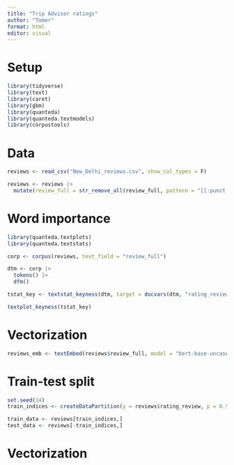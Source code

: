 ```yaml
---
title: "Trip Advisor ratings"
author: "Tomer"
format: html
editor: visual
---
```


# Setup

```r
library(tidyverse)
library(text)
library(caret)
library(gbm)
library(quanteda)
library(quanteda.textmodels)
library(corpustools)
```

# Data

```r
reviews <- read_csv("New_Delhi_reviews.csv", show_col_types = F)

reviews <- reviews |>
  mutate(review_full = str_remove_all(review_full, pattern = "[[:punct:]]"))
```

# Word importance

```r
library(quanteda.textplots)
library(quanteda.textstats)

corp <- corpus(reviews, text_field = "review_full")

dtm <- corp |>
  tokens() |>
  dfm()

tstat_key <- textstat_keyness(dtm, target = docvars(dtm, "rating_review"))

textplot_keyness(tstat_key)
```

# Vectorization

```r
reviews_emb <- textEmbed(reviews$review_full, model = "bert-base-uncased", layers = 11)
```

# Train-test split

```r
set.seed(14)
train_indices <- createDataPartition(y = reviews$rating_review, p = 0.9, list = F)

train_data <- reviews[train_indices,]
test_data <- reviews[-train_indices,]
```

# Vectorization

```r

```
